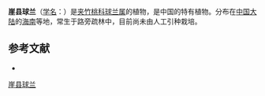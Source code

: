 {{Speciesbox
| name = 崖县球兰
| status = 
| status_system = 
| image =
| genus = Hoya
| species = liangii
| authority = [[蒋英_(植物学家)|Tsiang]] in Sunyatsenia
}}

'''崖县球兰'''（[[学名|学名]]：{{lang|la|''Hoya liangii''}}）是[[夹竹桃科|夹竹桃科]][[球兰属|球兰属]]的植物，是中国的特有植物。分布在[[中国大陆|中国大陆]]的[[海南|海南]]等地，常生于路旁疏林中，目前尚未由人工引种栽培。

== 参考文献 ==
<div class="references-small">
* {{cite web| url =http://www.bioinfo.cn/db05/KmzwSpecies.php?action=view&id=1229| title =崖县球兰| work =《中国高等植物数据库全库》| publisher =中国科学院微生物研究所| author =昆明植物研究所| accessdate =2009-02-22| deadurl =yes| archiveurl =https://web.archive.org/web/20160305081939/http://www.bioinfo.cn/db05/KmzwSpecies.php?action=view&id=1229| archivedate =2016-03-05}}
</div>
{{Taxonbar|from=Q11054123}}

[[Category:球兰属|崖县球兰]]


{{植物小作品}}